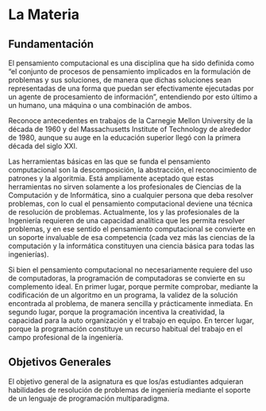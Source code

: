 # La Materia {.unnumbered}

## Fundamentación 
El pensamiento computacional es una disciplina que ha sido definida como “el conjunto de procesos de pensamiento implicados en la formulación de problemas y sus soluciones, de manera que dichas soluciones sean representadas de una forma que puedan ser efectivamente ejecutadas por un agente de procesamiento de información”, entendiendo por esto último a un humano, una máquina o una
combinación de ambos.

Reconoce antecedentes en trabajos de la Carnegie Mellon University de la década de 1960 y del Massachusetts Institute of Technology de alrededor de 1980, aunque su auge en la educación superior llegó con la primera década del siglo XXI.

Las herramientas básicas en las que se funda el pensamiento computacional son la descomposición, la abstracción, el reconocimiento de patrones y la algoritmia. Está ampliamente aceptado que estas herramientas no sirven solamente a los profesionales de Ciencias de la Computación y de Informática, sino a cualquier persona que deba resolver problemas, con lo cual el pensamiento computacional deviene una técnica de resolución de problemas. Actualmente, los y las profesionales de la Ingeniería requieren de una capacidad analítica que les permita resolver problemas, y en ese sentido el pensamiento computacional se convierte en un soporte invaluable de esa competencia (cada vez más las ciencias de la computación y la informática constituyen una ciencia básica para todas las ingenierías).

Si bien el pensamiento computacional no necesariamente requiere del uso de computadoras, la programación de computadoras se convierte en su complemento ideal. En primer lugar, porque permite comprobar, mediante la codificación de un algoritmo en un programa, la validez de la solución encontrada al problema, de manera sencilla y prácticamente inmediata. En segundo lugar, porque la programación incentiva la creatividad, la capacidad para la auto organización y el trabajo en equipo. En tercer lugar, porque la programación constituye un recurso habitual del trabajo en el campo profesional de la ingeniería.

## Objetivos Generales
El objetivo general de la asignatura es que los/as estudiantes adquieran habilidades de resolución de problemas de ingeniería mediante el soporte de un lenguaje de programación multiparadigma.